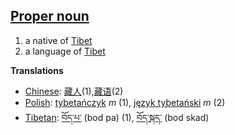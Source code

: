 ==[[Proper noun]]==

#a native of [[Tibet]]
#a language of [[Tibet]]

'''Translations'''
*[[Chinese]]: [[藏人]](1),[[藏语]](2)
*[[Polish]]: [[tybetańczyk]] ''m'' (1), [[język tybetański]] ''m'' (2)
*[[Tibetan]]: [[བོད་པ་]] (bod pa) (1), [[བོད་སྐད་]] (bod skad)